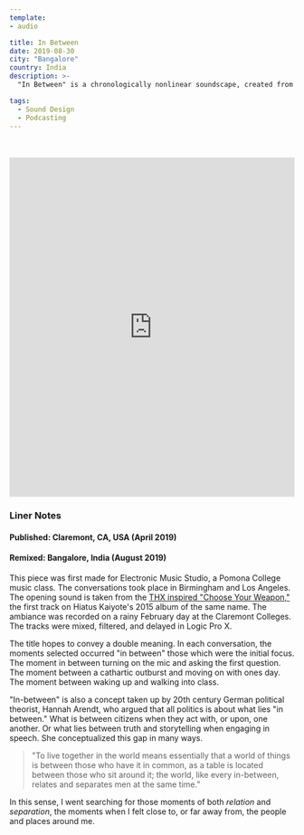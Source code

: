 ```yaml
---
template:
- audio

title: In Between
date: 2019-08-30
city: "Bangalore"
country: India
description: >-
  "In Between" is a chronologically nonlinear soundscape, created from the “dead moments” of recorded interviews I have conducted over the past three years. I reassembled these lost snippets of conversation—none of which were included in initial broadcasts—to reconsider those moments I had previously overlooked.

tags:
  - Sound Design
  - Podcasting
---
```


<br />
<br />

<iframe
  width="100%"
  height="600"
  scrolling="no"
  frameborder="no"
  allow="autoplay"
  src="https://w.soundcloud.com/player/?url=https%3A//api.soundcloud.com/tracks/673157078&color=%23383637&auto_play=false&hide_related=false&show_comments=true&show_user=true&show_reposts=false&show_teaser=true&visual=true"
></iframe>

### Liner Notes

#### **Published:** Claremont, CA, USA (April 2019)

#### **Remixed:** Bangalore, India (August 2019)

This piece was first made for Electronic Music Studio, a Pomona College music class. The conversations took place in Birmingham and Los Angeles. The opening sound is taken from the [THX inspired "Choose Your Weapon,"](https://open.spotify.com/track/6WrSzPQrYOaRU5I2f1ascP?si=uuOH7OuJSued6t5nfaFetQ) the first track on Hiatus Kaiyote's 2015 album of the same name. The ambiance was recorded on a rainy February day at the Claremont Colleges. The tracks were mixed, filtered, and delayed in Logic Pro X.

The title hopes to convey a double meaning. In each conversation, the moments selected occurred "in between" those which were the initial focus. The moment in between turning on the mic and asking the first question. The moment between a cathartic outburst and moving on with ones day. The moment between waking up and walking into class.

"In-between" is also a concept taken up by 20th century German political theorist, Hannah Arendt, who argued that all politics is about what lies "in between." What is between citizens when they act with, or upon, one another. Or what lies between truth and storytelling when engaging in speech. She conceptualized this gap in many ways.

> "To live together in the world means essentially that a world of things is between those who have it in common, as a table is located between those who sit around it; the world, like every in-between, relates and separates men at the same time."

In this sense, I went searching for those moments of both _relation_ and _separation_, the moments when I felt close to, or far away from, the people and places around me.
